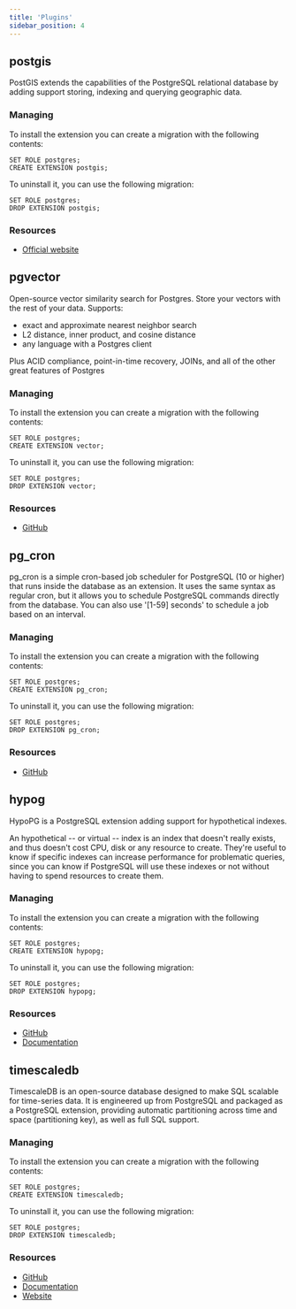 ```yaml
---
title: 'Plugins'
sidebar_position: 4
---
```


## postgis

PostGIS extends the capabilities of the PostgreSQL relational database by adding support storing, indexing and querying geographic data.

### Managing

To install the extension you can create a migration with the following contents:

```
SET ROLE postgres;
CREATE EXTENSION postgis;
```

To uninstall it, you can use the following migration:

```
SET ROLE postgres;
DROP EXTENSION postgis;
```

### Resources

* [Official website](https://postgis.net)

## pgvector

Open-source vector similarity search for Postgres. Store your vectors with the rest of your data. Supports:

* exact and approximate nearest neighbor search
* L2 distance, inner product, and cosine distance
* any language with a Postgres client

Plus ACID compliance, point-in-time recovery, JOINs, and all of the other great features of Postgres

### Managing

To install the extension you can create a migration with the following contents:

```
SET ROLE postgres;
CREATE EXTENSION vector;
```

To uninstall it, you can use the following migration:

```
SET ROLE postgres;
DROP EXTENSION vector;
```

### Resources

* [GitHub](https://github.com/pgvector/pgvector)

## pg_cron

pg_cron is a simple cron-based job scheduler for PostgreSQL (10 or higher) that runs inside the database as an extension. It uses the same syntax as regular cron, but it allows you to schedule PostgreSQL commands directly from the database. You can also use '[1-59] seconds' to schedule a job based on an interval.

### Managing

To install the extension you can create a migration with the following contents:

```
SET ROLE postgres;
CREATE EXTENSION pg_cron;
```

To uninstall it, you can use the following migration:

```
SET ROLE postgres;
DROP EXTENSION pg_cron;
```

### Resources

* [GitHub](https://github.com/citusdata/pg_cron)

## hypog

HypoPG is a PostgreSQL extension adding support for hypothetical indexes.

An hypothetical -- or virtual -- index is an index that doesn't really exists, and thus doesn't cost CPU, disk or any resource to create. They're useful to know if specific indexes can increase performance for problematic queries, since you can know if PostgreSQL will use these indexes or not without having to spend resources to create them.

### Managing

To install the extension you can create a migration with the following contents:

```
SET ROLE postgres;
CREATE EXTENSION hypopg;
```

To uninstall it, you can use the following migration:

```
SET ROLE postgres;
DROP EXTENSION hypopg;
```

### Resources

* [GitHub](https://github.com/HypoPG/hypopg)
* [Documentation](https://hypopg.readthedocs.io)

## timescaledb

TimescaleDB is an open-source database designed to make SQL scalable for time-series data. It is engineered up from PostgreSQL and packaged as a PostgreSQL extension, providing automatic partitioning across time and space (partitioning key), as well as full SQL support.

### Managing

To install the extension you can create a migration with the following contents:

```
SET ROLE postgres;
CREATE EXTENSION timescaledb;
```

To uninstall it, you can use the following migration:

```
SET ROLE postgres;
DROP EXTENSION timescaledb;
```

### Resources

* [GitHub](https://github.com/timescale/timescaledb)
* [Documentation](https://docs.timescale.com)
* [Website](https://www.timescale.com)

